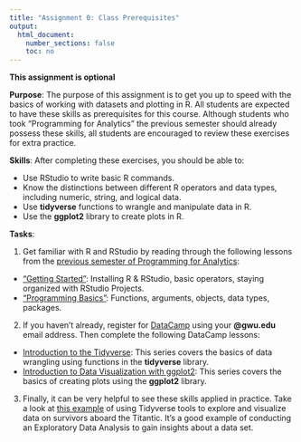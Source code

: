 ```yaml
---
title: "Assignment 0: Class Prerequisites"
output:
  html_document:
    number_sections: false
    toc: no
---
```


**This assignment is optional**

**Purpose**: The purpose of this assignment is to get you up to speed with the basics of working with datasets and plotting in R. All students are expected to have these skills as prerequisites for this course. Although students who took "Programming for Analytics" the previous semester should already possess these skills, all students are encouraged to review these exercises for extra practice.

**Skills**: After completing these exercises, you should be able to:

 - Use RStudio to write basic R commands.
 - Know the distinctions between different R operators and data types, including numeric, string, and logical data.
 - Use **tidyverse** functions to wrangle and manipulate data in R.
 - Use the **ggplot2** library to create plots in R.

**Tasks**:

1. Get familiar with R and RStudio by reading through the following lessons from the [previous semester of Programming for Analytics](https://emse6574-gwu.github.io/2019-Fall/index.html):

- ["Getting Started"](https://emse6574-gwu.github.io/2019-Fall/L1.2-getting-started.html): Installing R & RStudio, basic operators, staying organized with RStudio Projects.
- ["Programming Basics"](https://emse6574-gwu.github.io/2019-Fall/L2-programming-basics.html): Functions, arguments, objects, data types, packages.

2. If you haven't already, register for [DataCamp](https://www.datacamp.com/groups/shared_links/dc8dffcb7204d04728b4a92c5511bac4293fec6b) using your **@gwu.edu** email address. Then complete the following DataCamp lessons:

- [Introduction to the Tidyverse](https://www.datacamp.com/courses/introduction-to-the-tidyverse): This series covers the basics of data wrangling using functions in the **tidyverse** library.
- [Introduction to Data Visualization with ggplot2](https://www.datacamp.com/courses/introduction-to-data-visualization-with-ggplot2): This series covers the basics of creating plots using the **ggplot2** library.

3. Finally, it can be very helpful to see these skills applied in practice. Take a look at [this example](https://www.datacamp.com/community/tutorials/tidyverse-tutorial-r) of using Tidyverse tools to explore and visualize data on survivors aboard the Titantic. It's a good example of conducting an Exploratory Data Analysis to gain insights about a data set.
